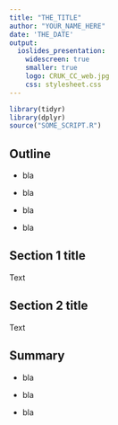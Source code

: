 ```yaml
---
title: "THE_TITLE"
author: "YOUR_NAME_HERE"
date: 'THE_DATE'
output:
  ioslides_presentation:
    widescreen: true
    smaller: true
    logo: CRUK_CC_web.jpg
    css: stylesheet.css
---
```


```r
library(tidyr)
library(dplyr)
source("SOME_SCRIPT.R")
```

## Outline

* bla

* bla

* bla

* bla

## Section 1 title

Text

## Section 2 title

Text

## Summary

* bla

* bla

* bla

